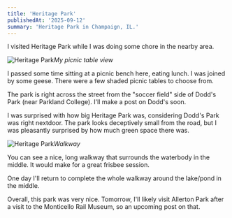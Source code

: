 ```yaml
---
title: 'Heritage Park'
publishedAt: '2025-09-12'
summary: 'Heritage Park in Champaign, IL.'
---
```


I visited Heritage Park while I was doing some chore in the nearby area. 

![Heritage Park](/heritage_park/heritage_park_1.jpeg)*My picnic table view*

I passed some time sitting at a picnic bench here, eating lunch. I was joined by some geese. There were a few shaded picnic tables to choose from.

The park is right across the street from the "soccer field" side of Dodd's Park (near Parkland College). I'll make a post on Dodd's soon.

I was surprised with how big Heritage Park was, considering Dodd's Park was right nextdoor. The park looks deceptively small from the road, but I was pleasantly surprised by how much green space there was.

![Heritage Park](/heritage_park/heritage_park_2.jpeg)*Walkway*

You can see a nice, long walkway that surrounds the waterbody in the middle. It would make for a great frisbee session.

One day I'll return to complete the whole walkway around the lake/pond in the middle.

Overall, this park was very nice. Tomorrow, I'll likely visit Allerton Park after a visit to the Monticello Rail Museum, so an upcoming post on that.